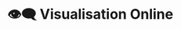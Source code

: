 
# 👁️‍🗨️ Visualisation Online

<Title
  pre={['✨ Extras']}
  title={'👁️‍🗨️ Visualisation Online'}
  version={VERSION}
/>

The 👁️‍🗨️ Visualisation module is accessible
[online](https://sound-scape-explorer.github.io/sound-scape-explorer).

:::warning
To access the audio features, you are required to serve the audio files
independently.
:::
